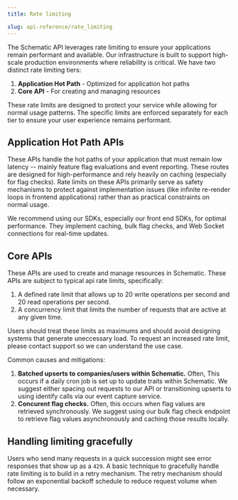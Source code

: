 ```yaml
---
title: Rate limiting

slug: api-reference/rate_limiting
---
```


The Schematic API leverages rate limiting to ensure your applications remain performant and available. Our infrastructure is built to support high-scale production environments where reliability is critical. We have two distinct rate limiting tiers:

1. **Application Hot Path** - Optimized for application hot paths
2. **Core API** - For creating and managing resources

These rate limits are designed to protect your service while allowing for normal usage patterns. The specific limits are enforced separately for each tier to ensure your user experience remains performant.

## Application Hot Path APIs

These APIs handle the hot paths of your application that must remain low latency -- mainly feature flag evaluations and event reporting. These routes are designed for high-performance and rely heavily on caching (especially for flag checks). Rate limits on these APIs primarily serve as safety mechanisms to protect against implementation issues (like infinite re-render loops in frontend applications) rather than as practical constraints on normal usage.

<Info>
We recommend using our SDKs, especially our front end SDKs, for optimal performance. They implement caching, bulk flag checks, and Web Socket connections for real-time updates.
</Info>

## Core APIs

These APIs are used to create and manage resources in Schematic. These APIs are subject to typical api rate limits, specifically:

1. A defined rate limit that allows up to 20 write operations per second and 20 read operations per second.
2. A concurrency limit that limits the number of requests that are active at any given time.

Users should treat these limits as maximums and should avoid designing systems that generate uneccessary load. To request an increased rate limit, please contact support so we can understand the use case.

Common causes and mitigations:
1. **Batched upserts to companies/users within Schematic.** Often, This occurs if a daily cron job is set up to update traits within Schematic. We suggest either spacing out requests to our API or transitioning upserts to using identify calls via our event capture service.
2. **Concurent flag checks.** Often, this occurs when flag values are retrieved synchronously. We suggest using our bulk flag check endpoint to retrieve flag values asynchronously and caching those results locally.

## Handling limiting gracefully

Users who send many requests in a quick succession might see error responses that show up as a `429`. A basic technique to gracefully handle rate limiting is to build in a retry mechanism. The retry mechanism should follow an exponential backoff schedule to reduce request volume when necessary. 
